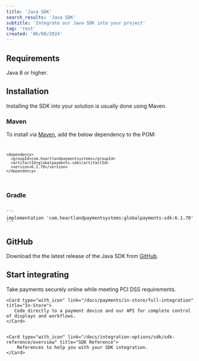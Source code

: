 ```yaml
---
title: 'Java SDK'
search_results: 'Java SDK'
subtitle: 'Integrate our Java SDK into your project'
tag: 'rest'
created: '06/08/2024'
---
```


## Requirements
Java 8 or higher.

## Installation
Installing the SDK into your solution is usually done using Maven.

### Maven
To install via [Maven](https://maven.apache.org/guides/introduction/introduction-to-dependency-mechanism.html), add the below dependency to the POM:
<Code>
  ```
<dependency>
    <groupId>com.heartlandpaymentsystems</groupId>
    <artifactId>globalpayments-sdk</artifactId>
    <version>6.1.70</version>
</dependency>
```
</Code>

### Gradle
<Code>
```
implementation 'com.heartlandpaymentsystems:globalpayments-sdk:6.1.70'
```
</Code>

## GitHub
Download the the latest release of the Java SDK from [GitHub](https://github.com/globalpayments/java-sdk).

## Start integrating
<CardsGroup type="with_icon">
    <Card type="with_icon" link="/docs/payments/online/api-guide" title="Online">
       Take payments securely online while meeting PCI DSS requirements.
    </Card>

    <Card type="with_icon" link="/docs/payments/in-store/full-integration" title="In-Store">
       Code directly to a payment device and our API for complete control of displays and workflows.
    </Card>
  
  
    <Card type="with_icon" link="/docs/integration-options/sdk/sdk-reference/overview" title="SDK Reference">
        References to help you with your SDK integration.
    </Card>
</CardsGroup>
